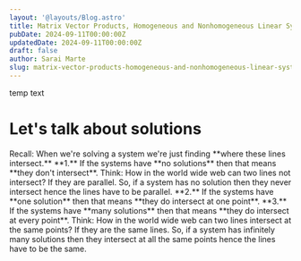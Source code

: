 ```yaml
---
layout: '@layouts/Blog.astro'
title: Matrix Vector Products, Homogeneous and Nonhomogeneous Linear Systems
pubDate: 2024-09-11T00:00:00Z 
updatedDate: 2024-09-11T00:00:00Z 
draft: false
author: Sarai Marte
slug: matrix-vector-products-homogeneous-and-nonhomogeneous-linear-systems
---
```



temp text
# Let's talk about solutions

<F>
Recall: When we're solving a system we're just finding **where these lines intersect.** 
</F>

<F>
**1.** If the systems have **no solutions** then that means **they don't intersect**. 
</F>

<F>
Think: How in the world wide web can two lines not intersect? 
</F>

<F> 
If they are parallel. 
</F>

<F>
So, if a system has no solution then they never intersect hence the lines have to be parallel.
</F>

<F>
**2.** If the systems have **one solution** then that means **they do intersect at one point**.
</F>

<F>
**3.** If the systems have **many solutions** then that means **they do intersect at every point**.
</F>

<F>
Think: How in the world wide web can two lines intersect at the same points?
</F>

<F> 
If they are the same lines. 
</F>

<F>
So, if a system has infinitely many solutions then they intersect at all the same points hence the lines have to be the same.
</F>
